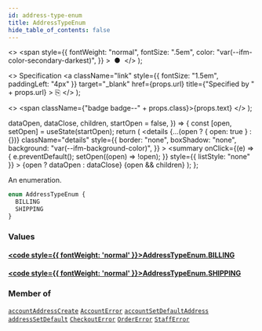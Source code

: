 ```yaml
---
id: address-type-enum
title: AddressTypeEnum
hide_table_of_contents: false
---
```


  <>
    <span
      style={{
        fontWeight: "normal",
        fontSize: ".5em",
        color: "var(--ifm-color-secondary-darkest)",
      }}
    >
      &nbsp;●&nbsp;
    </span>
  </>
);

  <>
    Specification
    <a
      className="link"
      style={{ fontSize: "1.5em", paddingLeft: "4px" }}
      target="\_blank"
      href={props.url}
      title={"Specified by " + props.url}
    >
      ⎘
    </a>
  </>
);

  <>
    <span className={"badge badge--" + props.class}>{props.text}</span>
  </>
);


  dataOpen,
  dataClose,
  children,
  startOpen = false,
}) => {
  const [open, setOpen] = useState(startOpen);
  return (
    <details
      {...(open ? { open: true } : {})}
      className="details"
      style={{
        border: "none",
        boxShadow: "none",
        background: "var(--ifm-background-color)",
      }}
    >
      <summary
        onClick={(e) => {
          e.preventDefault();
          setOpen((open) => !open);
        }}
        style={{ listStyle: "none" }}
      >
        {open ? dataOpen : dataClose}
      </summary>
      {open && children}
    </details>
  );
};

An enumeration.

```graphql
enum AddressTypeEnum {
  BILLING
  SHIPPING
}
```

### Values

#### [<code style={{ fontWeight: 'normal' }}>AddressTypeEnum.<b>BILLING</b></code>](#)

>

#### [<code style={{ fontWeight: 'normal' }}>AddressTypeEnum.<b>SHIPPING</b></code>](#)

>

### Member of

[`accountAddressCreate`](../../../api-reference/users/mutations/account-address-create) <Badge class="secondary" text="mutation"/><Bullet />[`AccountError`](../../../api-reference/users/objects/account-error) <Badge class="secondary" text="object"/><Bullet />[`accountSetDefaultAddress`](../../../api-reference/users/mutations/account-set-default-address) <Badge class="secondary" text="mutation"/><Bullet />[`addressSetDefault`](../../../api-reference/users/mutations/address-set-default) <Badge class="secondary" text="mutation"/><Bullet />[`CheckoutError`](../../../api-reference/checkout/objects/checkout-error) <Badge class="secondary" text="object"/><Bullet />[`OrderError`](../../../api-reference/orders/objects/order-error) <Badge class="secondary" text="object"/><Bullet />[`StaffError`](../../../api-reference/users/objects/staff-error) <Badge class="secondary" text="object"/>

